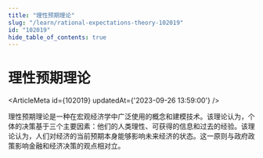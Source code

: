 ```yaml
---
title: "理性预期理论"
slug: "/learn/rational-expectations-theory-102019"
id: "102019"
hide_table_of_contents: true
---
```



# 理性预期理论

<ArticleMeta id={102019} updatedAt={'2023-09-26 13:59:00'} />
<div className='border-solid border-b border-t-0 my-4 border-[var(--ifm-color-gray-300)]' />

理性预期理论是一种在宏观经济学中广泛使用的概念和建模技术。该理论认为，个体的决策基于三个主要因素：他们的人类理性、可获得的信息和过去的经验。该理论认为，人们对经济的当前预期本身能够影响未来经济的状态。这一原则与政府政策影响金融和经济决策的观点相对立。
